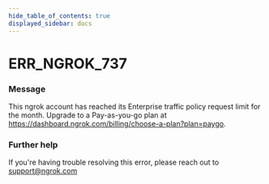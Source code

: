 ```yaml
---
hide_table_of_contents: true
displayed_sidebar: docs
---
```



# ERR_NGROK_737

### Message

This ngrok account has reached its Enterprise traffic policy request limit for the month. Upgrade to a Pay-as-you-go plan at https://dashboard.ngrok.com/billing/choose-a-plan?plan=paygo.

<ErrorDetails error="err_ngrok_737" />

### Further help

If you're having trouble resolving this error, please reach out to [support@ngrok.com](mailto:support@ngrok.com?subject=Help%20with%20ERR_NGROK_737)
